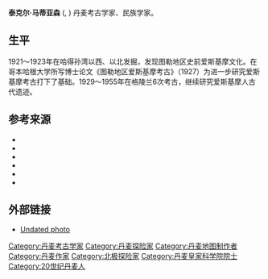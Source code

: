 {{expand|time=2015-03-25T14:18:10+00:00}}
{{unreferenced|time=2015-03-25T14:18:10+00:00}}
{{Infobox scientist
|name              = 泰克尔·马蒂亚森<br>Therkel Mathiassen
|image             = Therkel Mathiassen ca 1921.jpg
|image_size        = 180px
|caption           = 1921年的马蒂亚森
|birth_date        = {{birth date|1892|9|5}}
|birth_place       = Favrbo, [[Denmark|Denmark]]
|death_date        = {{death date and age|1967|3|14|1892|9|5}} 
|death_place       = 
|residence         = 
|citizenship       = {{DEN}}
|nationality       = {{DEN}}
|ethnicity         = 
|fields            = 北极<br/>[[考古学家|考古学家]]<br/>[[人类学家|人类学家]]<br/>地图制作<br/>[[民族志|民族志]]<br/>作家
|workplaces        = 
|alma_mater        = 
|doctoral_advisor  = 
|academic_advisors = 
|doctoral_students = 
|notable_students  = 
|known_for         = [[图勒人|图勒人]] 
|author_abbrev_bot = 
|author_abbrev_zoo = 
|influences        = [[克努兹·拉斯穆森|克努兹·拉斯穆森]]
|influenced        = [[Jørgen_Meldgaard|Jørgen Meldgaard]]; [[Frederica_de_Laguna|Frederica de Laguna]]
|awards            = Member of the initial Danish committee of ''Societas Arctica Scandinavica''
|religion          = 
|signature         = <!--(filename only)-->
|footnotes         = 
}}
'''泰克尔·马蒂亚森''' ({{lang-da|Therkel Mathiassen}}, {{bd|1892年|9月5日|1967年|3月14日}}) 丹麦考古学家、民族学家。

==生平==
1921～1923年在哈得孙湾以西、以北发掘，发现图勒地区史前爱斯基摩文化。在哥本哈根大学所写博士论文《图勒地区爱斯基摩考古》（1927）为进一步研究爱斯基摩考古打下了基础。1929～1955年在格陵兰6次考古，继续研究爱斯基摩人古代遗迹。

==参考来源==
{{Reflist}}
* {{Citation |last=Collins, Jr. |first=Henry B.  |jstor=662818 |pages=141–144 |title=Anthropology during the War. II. Scandinavia |journal=American Anthropologist |volume=48 |date=January–March 1946 |doi=10.1525/aa.1946.48.1.02a00340 |issue=1 |postscript=.}}
* {{cite web |last=Folger |first=Mosha |url=http://www.nunatsiaq.com/archives/40806/news/nunavut/40806_04.html |title=Digging for history in Naujaat |accessdate=2008-05-04 |coauthors= |date=2004-08-06 |work= |publisher=''Nunatsiaq News'' |archive-date=2004-12-30 |archive-url=https://web.archive.org/web/20041230233809/http://www.nunatsiaq.com/archives/40806/news/nunavut/40806_04.html |dead-url=yes }}
* {{Citation|last=Grønnow|first=Bjarne|year=1996|chapter=Brudstykker af Baade og forarbeidede Steensager — Arktisk arkæologi|editor=Thisted, Kirsten (ed.)|title=Grønlandsforskning, historie og perspektiver|publisher=Det Grønlandske Selskab|language=da|isbn=87-87925-38-9}}
* {{Citation |title=An Old Eskimo Culture in West Greenland: Report of an Archeological Expedition to Upernivik |journal=Geographical Review |volume=20 |date=October 1930 |pages=605–614 |doi=10.2307/209014 |issue=4 |jstor=209014 |author1=Mathiassen, Therkel |publisher=Geographical Review, Vol. 20, No. 4 |postscript=.}}
* {{citation |last=Meldgaard|first=Jørgen|year=1996|contribution=The Pioneers: The Beginnings of Paleo-Eskimo Research in West Greenland|editor1-last=Grønnow|editor1-first=Bjarne|editor2-last=Pind|editor2-first=John|title=The Paleo-Eskimo Cultures of Greenland — New Perspectives in Greenlandic Archaeology|place=Copenhagen|publisher=Danish Polar Center|isbn=87-90369-02-5}}
* {{citation |last=Rasmussen |first=K. |url=https://archive.org/stream/acrossarcticamer006641mbp/acrossarcticamer006641mbp_djvu.txt |year=1927 |title=Across Arctic America; narrative of the Fifth Thule expedition |location=New York |publisher=G.P. Putnam's Sons |oclc=1887987}}

== 外部链接 ==
* [https://web.archive.org/web/20051125010131/http://www.sila.nu/data?atom_id=Mathiasson_entry&l=en Undated photo]

{{Authority control}}
{{DEFAULTSORT:Mathiassen, Therkel}}
[[Category:丹麦考古学家|Category:丹麦考古学家]]
[[Category:丹麦探险家|Category:丹麦探险家]]
[[Category:丹麦地图制作者|Category:丹麦地图制作者]]
[[Category:丹麦作家|Category:丹麦作家]]
[[Category:北极探险家|Category:北极探险家]]
[[Category:丹麦皇家科学院院士|Category:丹麦皇家科学院院士]]
[[Category:20世纪丹麦人|Category:20世纪丹麦人]]